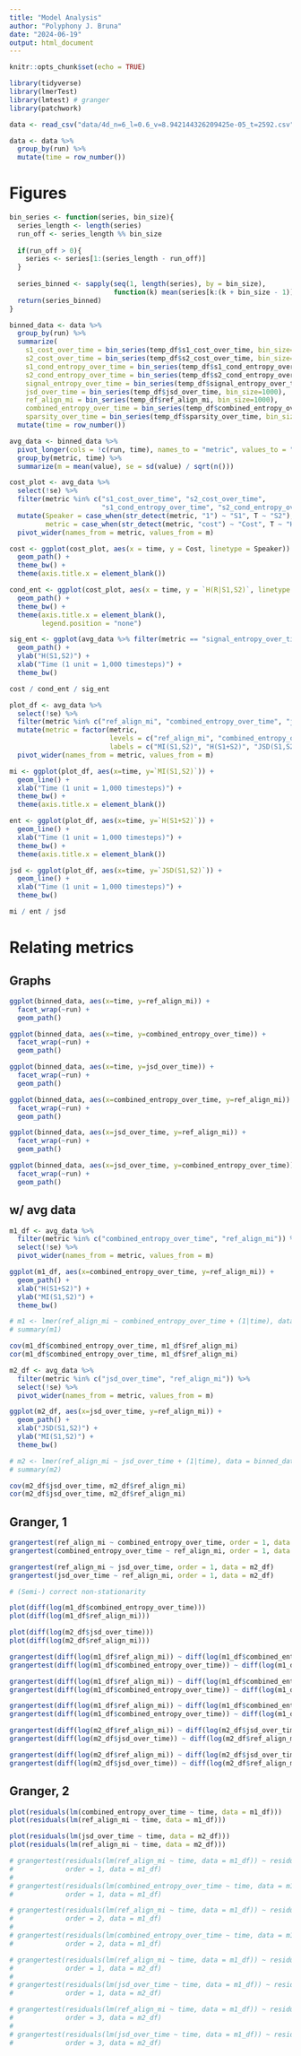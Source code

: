 ```yaml
---
title: "Model Analysis"
author: "Polyphony J. Bruna"
date: "2024-06-19"
output: html_document
---
```


```r
knitr::opts_chunk$set(echo = TRUE)
```

```r
library(tidyverse)
library(lmerTest)
library(lmtest) # granger
library(patchwork)
```


```r
data <- read_csv("data/4d_n=6_l=0.6_v=8.942144326209425e-05_t=2592.csv")

data <- data %>%
  group_by(run) %>%
  mutate(time = row_number())
```

# Figures

```r
bin_series <- function(series, bin_size){
  series_length <- length(series)
  run_off <- series_length %% bin_size
  
  if(run_off > 0){
    series <- series[1:(series_length - run_off)]
  }
  
  series_binned <- sapply(seq(1, length(series), by = bin_size), 
                          function(k) mean(series[k:(k + bin_size - 1)]))
  return(series_binned)
}
```

```r
binned_data <- data %>%
  group_by(run) %>%
  summarize(
    s1_cost_over_time = bin_series(temp_df$s1_cost_over_time, bin_size=1000),
    s2_cost_over_time = bin_series(temp_df$s2_cost_over_time, bin_size=1000),
    s1_cond_entropy_over_time = bin_series(temp_df$s1_cond_entropy_over_time, bin_size=1000),
    s2_cond_entropy_over_time = bin_series(temp_df$s2_cond_entropy_over_time, bin_size=1000),
    signal_entropy_over_time = bin_series(temp_df$signal_entropy_over_time, bin_size=1000),
    jsd_over_time = bin_series(temp_df$jsd_over_time, bin_size=1000),
    ref_align_mi = bin_series(temp_df$ref_align_mi, bin_size=1000),
    combined_entropy_over_time = bin_series(temp_df$combined_entropy_over_time, bin_size=1000),
    sparsity_over_time = bin_series(temp_df$sparsity_over_time, bin_size=1000)) %>%
  mutate(time = row_number())
```

```r
avg_data <- binned_data %>%
  pivot_longer(cols = !c(run, time), names_to = "metric", values_to = "value") %>%
  group_by(metric, time) %>%
  summarize(m = mean(value), se = sd(value) / sqrt(n()))
```

```r
cost_plot <- avg_data %>%
  select(!se) %>%
  filter(metric %in% c("s1_cost_over_time", "s2_cost_over_time",
                       "s1_cond_entropy_over_time", "s2_cond_entropy_over_time")) %>%
  mutate(Speaker = case_when(str_detect(metric, "1") ~ "S1", T ~ "S2"),
         metric = case_when(str_detect(metric, "cost") ~ "Cost", T ~ "H(R|S1,S2)")) %>%
  pivot_wider(names_from = metric, values_from = m)

cost <- ggplot(cost_plot, aes(x = time, y = Cost, linetype = Speaker)) +
  geom_path() +
  theme_bw() +
  theme(axis.title.x = element_blank())

cond_ent <- ggplot(cost_plot, aes(x = time, y = `H(R|S1,S2)`, linetype = Speaker)) +
  geom_path() +
  theme_bw() +
  theme(axis.title.x = element_blank(),
        legend.position = "none")

sig_ent <- ggplot(avg_data %>% filter(metric == "signal_entropy_over_time"), aes(x = time, y = m)) +
  geom_path() +
  ylab("H(S1,S2)") +
  xlab("Time (1 unit = 1,000 timesteps)") +
  theme_bw()

cost / cond_ent / sig_ent
```

```r
plot_df <- avg_data %>%
  select(!se) %>%
  filter(metric %in% c("ref_align_mi", "combined_entropy_over_time", "jsd_over_time")) %>%
  mutate(metric = factor(metric,
                         levels = c("ref_align_mi", "combined_entropy_over_time", "jsd_over_time"),
                         labels = c("MI(S1,S2)", "H(S1+S2)", "JSD(S1,S2)"))) %>%
  pivot_wider(names_from = metric, values_from = m)

mi <- ggplot(plot_df, aes(x=time, y=`MI(S1,S2)`)) +
  geom_line() +
  xlab("Time (1 unit = 1,000 timesteps)") +
  theme_bw() +
  theme(axis.title.x = element_blank())

ent <- ggplot(plot_df, aes(x=time, y=`H(S1+S2)`)) +
  geom_line() +
  xlab("Time (1 unit = 1,000 timesteps)") +
  theme_bw() +
  theme(axis.title.x = element_blank())

jsd <- ggplot(plot_df, aes(x=time, y=`JSD(S1,S2)`)) +
  geom_line() +
  xlab("Time (1 unit = 1,000 timesteps)") +
  theme_bw()

mi / ent / jsd
```

# Relating metrics

## Graphs

```r
ggplot(binned_data, aes(x=time, y=ref_align_mi)) +
  facet_wrap(~run) +
  geom_path()

ggplot(binned_data, aes(x=time, y=combined_entropy_over_time)) +
  facet_wrap(~run) +
  geom_path()

ggplot(binned_data, aes(x=time, y=jsd_over_time)) +
  facet_wrap(~run) +
  geom_path()
```

```r
ggplot(binned_data, aes(x=combined_entropy_over_time, y=ref_align_mi)) +
  facet_wrap(~run) +
  geom_path()

ggplot(binned_data, aes(x=jsd_over_time, y=ref_align_mi)) +
  facet_wrap(~run) +
  geom_path()

ggplot(binned_data, aes(x=jsd_over_time, y=combined_entropy_over_time)) +
  facet_wrap(~run) +
  geom_path()
```

## w/ avg data

```r
m1_df <- avg_data %>%
  filter(metric %in% c("combined_entropy_over_time", "ref_align_mi")) %>%
  select(!se) %>%
  pivot_wider(names_from = metric, values_from = m)

ggplot(m1_df, aes(x=combined_entropy_over_time, y=ref_align_mi)) +
  geom_path() +
  xlab("H(S1+S2)") +
  ylab("MI(S1,S2)") +
  theme_bw()
```

```r
# m1 <- lmer(ref_align_mi ~ combined_entropy_over_time + (1|time), data = binned_data)
# summary(m1)

cov(m1_df$combined_entropy_over_time, m1_df$ref_align_mi)
cor(m1_df$combined_entropy_over_time, m1_df$ref_align_mi)
```


```r
m2_df <- avg_data %>%
  filter(metric %in% c("jsd_over_time", "ref_align_mi")) %>%
  select(!se) %>%
  pivot_wider(names_from = metric, values_from = m)

ggplot(m2_df, aes(x=jsd_over_time, y=ref_align_mi)) +
  geom_path() +
  xlab("JSD(S1,S2)") +
  ylab("MI(S1,S2)") +
  theme_bw()
```

```r
# m2 <- lmer(ref_align_mi ~ jsd_over_time + (1|time), data = binned_data)
# summary(m2)

cov(m2_df$jsd_over_time, m2_df$ref_align_mi)
cor(m2_df$jsd_over_time, m2_df$ref_align_mi)
```

## Granger, 1

```r
grangertest(ref_align_mi ~ combined_entropy_over_time, order = 1, data = m1_df)
grangertest(combined_entropy_over_time ~ ref_align_mi, order = 1, data = m1_df)
```

```r
grangertest(ref_align_mi ~ jsd_over_time, order = 1, data = m2_df)
grangertest(jsd_over_time ~ ref_align_mi, order = 1, data = m2_df)
```

```r
# (Semi-) correct non-stationarity

plot(diff(log(m1_df$combined_entropy_over_time)))
plot(diff(log(m1_df$ref_align_mi)))
```

```r
plot(diff(log(m2_df$jsd_over_time)))
plot(diff(log(m2_df$ref_align_mi)))
```

```r
grangertest(diff(log(m1_df$ref_align_mi)) ~ diff(log(m1_df$combined_entropy_over_time)), order = 1, data = m1_df)
grangertest(diff(log(m1_df$combined_entropy_over_time)) ~ diff(log(m1_df$ref_align_mi)), order = 1, data = m1_df)
```

```r
grangertest(diff(log(m1_df$ref_align_mi)) ~ diff(log(m1_df$combined_entropy_over_time)), order = 2, data = m1_df)
grangertest(diff(log(m1_df$combined_entropy_over_time)) ~ diff(log(m1_df$ref_align_mi)), order = 2, data = m1_df)
```

```r
grangertest(diff(log(m1_df$ref_align_mi)) ~ diff(log(m1_df$combined_entropy_over_time)), order = 5, data = m1_df)
grangertest(diff(log(m1_df$combined_entropy_over_time)) ~ diff(log(m1_df$ref_align_mi)), order = 5, data = m1_df)
```

```r
grangertest(diff(log(m2_df$ref_align_mi)) ~ diff(log(m2_df$jsd_over_time)), order = 1, data = m2_df)
grangertest(diff(log(m2_df$jsd_over_time)) ~ diff(log(m2_df$ref_align_mi)), order = 1, data = m2_df)
```

```r
grangertest(diff(log(m2_df$ref_align_mi)) ~ diff(log(m2_df$jsd_over_time)), order = 2, data = m2_df)
grangertest(diff(log(m2_df$jsd_over_time)) ~ diff(log(m2_df$ref_align_mi)), order = 2, data = m2_df)
```

## Granger, 2

```r
plot(residuals(lm(combined_entropy_over_time ~ time, data = m1_df)))
plot(residuals(lm(ref_align_mi ~ time, data = m1_df)))
```

```r
plot(residuals(lm(jsd_over_time ~ time, data = m2_df)))
plot(residuals(lm(ref_align_mi ~ time, data = m2_df)))
```

```r
# grangertest(residuals(lm(ref_align_mi ~ time, data = m1_df)) ~ residuals(lm(combined_entropy_over_time ~ time, data = m1_df)),
#             order = 1, data = m1_df)
# 
# grangertest(residuals(lm(combined_entropy_over_time ~ time, data = m1_df)) ~ residuals(lm(ref_align_mi ~ time, data = m1_df)),
#             order = 1, data = m1_df)
```

```r
# grangertest(residuals(lm(ref_align_mi ~ time, data = m1_df)) ~ residuals(lm(combined_entropy_over_time ~ time, data = m1_df)),
#             order = 2, data = m1_df)
# 
# grangertest(residuals(lm(combined_entropy_over_time ~ time, data = m1_df)) ~ residuals(lm(ref_align_mi ~ time, data = m1_df)),
#             order = 2, data = m1_df)
```

```r
# grangertest(residuals(lm(ref_align_mi ~ time, data = m1_df)) ~ residuals(lm(jsd_over_time ~ time, data = m1_df)),
#             order = 1, data = m2_df)
# 
# grangertest(residuals(lm(jsd_over_time ~ time, data = m1_df)) ~ residuals(lm(ref_align_mi ~ time, data = m1_df)),
#             order = 1, data = m2_df)
```

```r
# grangertest(residuals(lm(ref_align_mi ~ time, data = m1_df)) ~ residuals(lm(jsd_over_time ~ time, data = m1_df)),
#             order = 3, data = m2_df)
# 
# grangertest(residuals(lm(jsd_over_time ~ time, data = m1_df)) ~ residuals(lm(ref_align_mi ~ time, data = m1_df)),
#             order = 3, data = m2_df)
```



